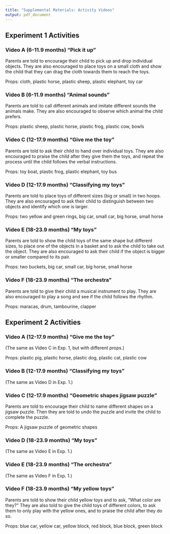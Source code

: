 ```yaml
---
title: "Supplemental Materials: Activity Videos"
output: pdf_document
---
```

<!-- 522 words -->

## Experiment 1 Activities

### Video A (6-11.9 months) "Pick it up"

Parents are told to encourage their child to pick up and drop individual objects. They are also encouraged to place toys on a small cloth and show the child that they can drag the cloth towards them to reach the toys. 

Props: cloth, plastic horse, plastic sheep, plastic elephant, toy car

### Video B (6-11.9 months) "Animal sounds"

Parents are told to call different animals and imitate different sounds the animals make. They are also encouraged to observe which animal the child prefers.

Props: plastic sheep, plastic horse, plastic frog, plastic cow, bowls

### Video C (12-17.9 months) "Give me the toy"

Parents are told to ask their child to hand over individual toys. They are also encouraged to praise the child after they give them the toys, and repeat the process until the child follows the verbal instructions.

Props: toy boat, plastic frog, plastic elephant, toy bus

### Video D (12-17.9 months) "Classifying my toys"

Parents are told to place toys of different sizes (big or small) in two hoops. They are also encouraged to ask their child to distinguish between two objects and identify which one is larger.

Props: two yellow and green rings, big car, small car, big horse, small horse

### Video E (18-23.9 months) "My toys"

Parents are told to show the child toys of the same shape but different sizes, to place one of the objects in a basket and to ask the child to take out the object. They are also encouraged to ask their child if the object is bigger or smaller compared to its pair.

Props: two buckets, big car, small car, big horse, small horse

### Video F (18-23.9 months) "The orchestra"

Parents are told to give their child a musical instrument to play. They are also encouraged to play a song and see if the child follows the rhythm.

Props: maracas, drum, tambourine, clapper

## Experiment 2 Activities

### Video A (12-17.9 months) "Give me the toy"

(The same as Video C in Exp. 1, but with different props.)

Props: plastic pig, plastic horse, plastic dog, plastic cat, plastic cow

### Video B (12-17.9 months) "Classifying my toys"

(The same as Video D in Exp. 1.)

### Video C (12-17.9 months) "Geometric shapes jigsaw puzzle"

Parents are told to encourage their child to name different shapes on a jigsaw puzzle. Then they are told to undo the puzzle and invite the child to complete the puzzle. 

Props: A jigsaw puzzle of geometric shapes

### Video D (18-23.9 months) "My toys"

(The same as Video E in Exp. 1.)

### Video E (18-23.9 months) "The orchestra"

(The same as Video F in Exp. 1.)

### Video F (18-23.9 months) "My yellow toys"

Parents are told to show their child yellow toys and to ask, "What color are they?" They are also told to give the child toys of different colors, to ask them to only play with the yellow ones, and to praise the child after they do so.

Props: blue car, yellow car, yellow block, red block, blue block, green block
